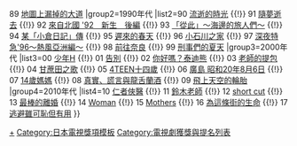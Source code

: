 <noinclude>
{{noteTA
|G1=JP Show
}}</noinclude>
{{Navbox
|name=日本民間放送聯盟獎最佳電視劇
|state=collapsed
|title=[[日本民間放送聯盟|<font color="#36BF36">日本民間放送聯盟獎</font>]]最佳電視劇
|basestyle=background-color:#F0E68C;color:#36BF36
|group1=1980年代
|list1=88 [[帰鄉 (電視劇)|帰鄉]] {{!}} 89 [[地圖上漏掉的大道]]
|group2=1990年代
|list2=90 [[流逝的時光]] {{!}} 91 [[隨夢逝去]] {{!}} 92 [[來自北國|來自北國 '92　新生　後編]] {{!}} 93 [[「從此」～海邊的旅人們～]] {{!}} 94 [[某「小倉日記」傳]] {{!}} 95 [[遲來的春天]] {{!}} 96 [[小石川之家]] {{!}} 97 [[深夜特急|深夜特急'96～熱風亞洲編～]] {{!}} 98 [[前往奈良]] {{!}} 99 [[刑事們的夏天]]
|group3=2000年代
|list3=00 [[少年H]] {{!}} 01 [[告別 (電視劇)|告別]] {{!}} 02 [[你好嗎？泰迪熊]] {{!}} 03 [[老師的提包]] {{!}} 04 [[甘蔗田之歌]] {{!}} 05 [[4TEEN十四歲]] {{!}} 06 [[廣島 昭和20年8月6日]] {{!}} 07 [[14歲媽媽]] {{!}} 08 [[真實、謊言與龍舌蘭酒]] {{!}} 09 [[飛上天空的輪胎]]
|group4=2010年代
|list4=10 [[仁者俠醫]] {{!}} 11 [[鈴木老師]] {{!}} 12 [[short cut]] {{!}} 13 [[最棒的離婚]] {{!}} 14 [[Woman (電視劇)|Woman]] {{!}} 15 [[Mothers]] {{!}} 16 [[為這條街的生命]] {{!}} 17 [[逃避雖可恥但有用]]
}}<noinclude>
[[Category:日本民間放送聯盟獎最佳電視劇|+]]
[[Category:日本電視獎項模板]]
[[Category:電視劇獲獎與提名列表]]
</noinclude>
